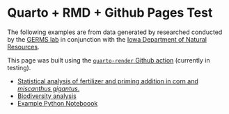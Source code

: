 # Quarto + RMD + Github Pages Test

The following examples are from data generated by researched conducted by the [GERMS lab](http://www.germslab.org/) in conjunction with the [Iowa Department of Natural Resources](https://www.iowadnr.gov/).

This page was built using the [`quarto-render` Github action](https://github.com/pommevilla/quarto-render) (currently in testing).


* [Statistical analysis of fertilizer and priming addition in corn and *miscanthus gigantus*.](statistics.html)
* [Biodiversity analysis](biodiversity.html)
* [Example Python Noteboook](sample_python.html)
